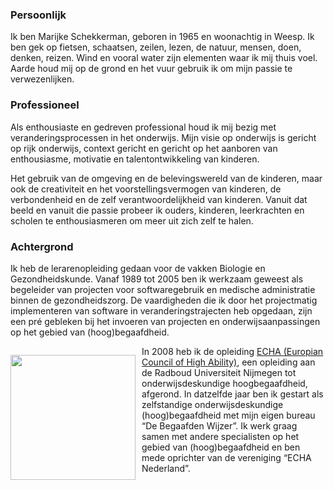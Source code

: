 ### Persoonlijk

Ik ben Marijke Schekkerman, geboren in 1965 en woonachtig in Weesp. Ik ben gek op fietsen, schaatsen, zeilen, lezen, de natuur, mensen, doen, denken, reizen. Wind en vooral water zijn elementen waar ik mij thuis voel. Aarde houd mij op de grond en het vuur gebruik ik om mijn passie te verwezenlijken.

### Professioneel

Als enthousiaste en gedreven professional houd ik mij bezig met veranderingsprocessen in het onderwijs. Mijn visie op onderwijs is gericht op rijk onderwijs, context gericht en gericht op het aanboren van enthousiasme, motivatie en talentontwikkeling van kinderen.

Het gebruik van de omgeving en de belevingswereld van de kinderen, maar ook de creativiteit en het voorstellingsvermogen van kinderen, de verbondenheid en de zelf verantwoordelijkheid van kinderen. Vanuit dat beeld en vanuit die passie probeer ik ouders, kinderen, leerkrachten en scholen te enthousiasmeren om meer uit zich zelf te halen.

### Achtergrond

Ik heb de lerarenopleiding gedaan voor de vakken Biologie en Gezondheidskunde. Vanaf 1989 tot 2005 ben ik werkzaam geweest als begeleider van projecten voor softwaregebruik en medische administratie binnen de gezondheidszorg. De vaardigheden die ik door het projectmatig implementeren van software in veranderingstrajecten heb opgedaan, zijn een pré gebleken bij het invoeren van projecten en onderwijsaanpassingen op het gebied van (hoog)begaafdheid.

<div style="float: left; margin-right: 10px;">
  ![](../../www/images/echa_logo.png){fig-alt="Echa Logo" width=200px}
</div>

In 2008 heb ik de opleiding [ECHA (Europian Council of High Ability)](https://www.echanetwerk.nl/), een opleiding aan de Radboud Universiteit Nijmegen tot onderwijsdeskundige hoogbegaafdheid, afgerond. In datzelfde jaar ben ik gestart als zelfstandige onderwijsdeskundige (hoog)begaafdheid met mijn eigen bureau "De Begaafden Wijzer". Ik werk graag samen met andere specialisten op het gebied van (hoog)begaafdheid en ben mede oprichter van de vereniging "ECHA Nederland".
